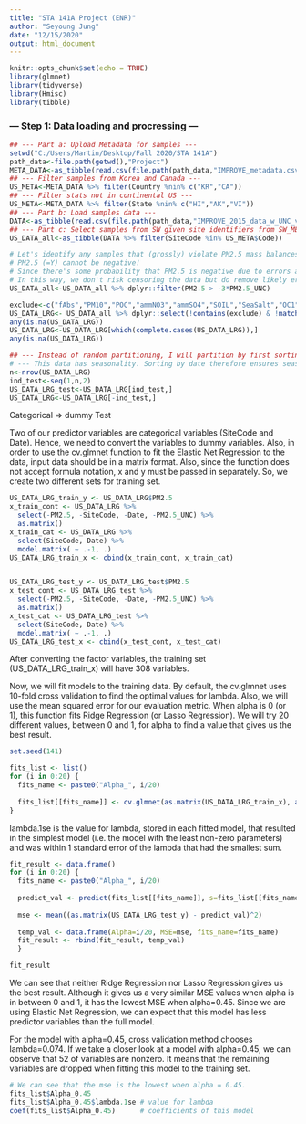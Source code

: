 ```yaml
---
title: "STA 141A Project (ENR)"
author: "Seyoung Jung"
date: "12/15/2020"
output: html_document
---
```



```r
knitr::opts_chunk$set(echo = TRUE)
library(glmnet) 
library(tidyverse)
library(Hmisc)
library(tibble)
```


### --- Step 1: Data loading and procressing ---

```r
## --- Part a: Upload Metadata for samples ---
setwd("C:/Users/Martin/Desktop/Fall 2020/STA 141A")
path_data<-file.path(getwd(),"Project")
META_DATA<-as_tibble(read.csv(file.path(path_data,"IMPROVE_metadata.csv")))
## --- Filter samples from Korea and Canada ---
US_META<-META_DATA %>% filter(Country %nin% c("KR","CA"))
## --- Filter stats not in continental US ---
US_META<-META_DATA %>% filter(State %nin% c("HI","AK","VI"))
## --- Part b: Load samples data ---
DATA<-as_tibble(read.csv(file.path(path_data,"IMPROVE_2015_data_w_UNC_v2.csv")))
## --- Part c: Select samples from SW given site identifiers from SW_META table ("Code")
US_DATA_all<-as_tibble(DATA %>% filter(SiteCode %in% US_META$Code))
```

```r
# Let's identify any samples that (grossly) violate PM2.5 mass balances
# PM2.5 (=Y) cannot be negative!
# Since there's some probability that PM2.5 is negative due to errors at low concentration, we may use PM2.5 uncertainties to remove samples that fall outside -3*PM2.5_UNC.
# In this way, we don't risk censoring the data but do remove likely erroneous data.
US_DATA_all<-US_DATA_all %>% dplyr::filter(PM2.5 > -3*PM2.5_UNC)
```

```r
exclude<-c("fAbs","PM10","POC","ammNO3","ammSO4","SOIL","SeaSalt","OC1","OC2","OC3","OC4","EC1","EC2","EC3","fAbs_MDL")
US_DATA_LRG<- US_DATA_all %>% dplyr::select(!contains(exclude) & !matches("_UNC") | matches("PM2.5_UNC"))
any(is.na(US_DATA_LRG))
US_DATA_LRG<-US_DATA_LRG[which(complete.cases(US_DATA_LRG)),]
any(is.na(US_DATA_LRG))
```

```r
## --- Instead of random partitioning, I will partition by first sorting samples by SiteCode and DATE (already done) and place every other sample in the test set.
# --- This data has seasonality. Sorting by date therefore ensures seasonality is equivalent between datasets
n<-nrow(US_DATA_LRG)
ind_test<-seq(1,n,2)
US_DATA_LRG_test<-US_DATA_LRG[ind_test,]
US_DATA_LRG<-US_DATA_LRG[-ind_test,]
```





Categorical => dummy Test

Two of our predictor variables are categorical variables (SiteCode and Date). Hence, we need to convert the variables to dummy variables. Also, in order to use the cv.glmnet function to fit the Elastic Net Regression to the data, input data should be in a matrix format. Also, since the function does not accept formula notation, x and y must be passed in separately. So, we create two different sets for training set. 

```r
US_DATA_LRG_train_y <- US_DATA_LRG$PM2.5
x_train_cont <- US_DATA_LRG %>%
  select(-PM2.5, -SiteCode, -Date, -PM2.5_UNC) %>%
  as.matrix()
x_train_cat <- US_DATA_LRG %>%
  select(SiteCode, Date) %>%
  model.matrix( ~ .-1, .)
US_DATA_LRG_train_x <- cbind(x_train_cont, x_train_cat)


US_DATA_LRG_test_y <- US_DATA_LRG_test$PM2.5
x_test_cont <- US_DATA_LRG_test %>%
  select(-PM2.5, -SiteCode, -Date, -PM2.5_UNC) %>%
  as.matrix()
x_test_cat <- US_DATA_LRG_test %>%
  select(SiteCode, Date) %>%
  model.matrix( ~ .-1, .)
US_DATA_LRG_test_x <- cbind(x_test_cont, x_test_cat)
```
After converting the factor variables, the training set (US_DATA_LRG_train_x) will have 308 variables.



Now, we will fit models to the training data. By default, the cv.glmnet uses 10-fold cross validation to find the optimal values for lambda. Also, we will use the mean squared error for our evaluation metric. When alpha is 0 (or 1), this function fits Ridge Regression (or Lasso Regression). We will try 20 different values, between 0 and 1, for alpha to find a value that gives us the best result. 
```r
set.seed(141)

fits_list <- list() 
for (i in 0:20) {
  fits_name <- paste0("Alpha_", i/20)
  
  fits_list[[fits_name]] <- cv.glmnet(as.matrix(US_DATA_LRG_train_x), as.matrix(US_DATA_LRG_train_y), type.measure="mse", alpha=i/20, family="gaussian")
}
```



lambda.1se is the value for lambda, stored in each fitted model, that resulted in the simplest model (i.e. the model with the least non-zero parameters) and was within 1 standard error of the lambda that had the smallest sum. 
```r
fit_result <- data.frame()
for (i in 0:20) {
  fits_name <- paste0("Alpha_", i/20)
  
  predict_val <- predict(fits_list[[fits_name]], s=fits_list[[fits_name]]$lambda.1se, newx=as.matrix(US_DATA_LRG_test_x))
  
  mse <- mean((as.matrix(US_DATA_LRG_test_y) - predict_val)^2)
  
  temp_val <- data.frame(Alpha=i/20, MSE=mse, fits_name=fits_name)
  fit_result <- rbind(fit_result, temp_val)
  }

fit_result
```

We can see that neither Ridge Regression nor Lasso Regression gives us the best result. Although it gives us a very similar MSE values when alpha is in between 0 and 1, it has the lowest MSE when alpha=0.45. Since we are using Elastic Net Regression, we can expect that this model has less predictor variables than the full model. 


For the model with alpha=0.45, cross validation method chooses lambda=0.074. If we take a closer look at a model with alpha=0.45, we can observe that 52 of variables are nonzero. It means that the remaining variables are dropped when fitting this model to the training set. 
```r
# We can see that the mse is the lowest when alpha = 0.45. 
fits_list$Alpha_0.45
fits_list$Alpha_0.45$lambda.1se # value for lambda
coef(fits_list$Alpha_0.45)      # coefficients of this model

```



